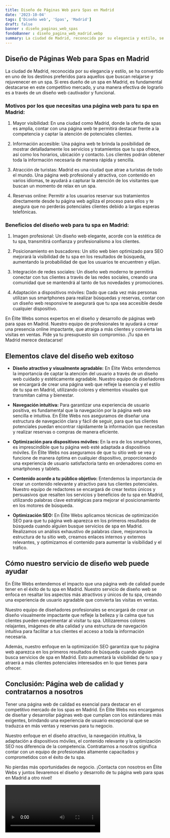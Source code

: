 ```yaml
---
title: Diseño de Páginas Web para Spas en Madrid
date: '2023-10-04'
tags: ['Diseño web', 'Spas', 'Madrid']
draft: false
banner : diseño_paginas_web_spas
fondoBanner : diseño_pagina_web_madrid.webp
summary: La ciudad de Madrid, reconocida por su elegancia y estilo, se ha convertido en uno de los destinos preferidos para aquellos que buscan relajarse y rejuvenecer en un spa. Si eres dueño de un spa en Madrid, es fundamental destacarse en este competitivo mercado, y una manera efectiva de lograrlo es a través de un diseño web cautivador y funcional.
---
```


## Diseño de Páginas Web para Spas en Madrid

La ciudad de Madrid, reconocida por su elegancia y estilo, se ha convertido en uno de los destinos preferidos para aquellos que buscan relajarse y rejuvenecer en un spa. Si eres dueño de un spa en Madrid, es fundamental destacarse en este competitivo mercado, y una manera efectiva de lograrlo es a través de un diseño web cautivador y funcional.

### Motivos por los que necesitas una página web para tu spa en Madrid:

1. Mayor visibilidad: En una ciudad como Madrid, donde la oferta de spas es amplia, contar con una página web te permitirá destacar frente a la competencia y captar la atención de potenciales clientes.

2. Información accesible: Una página web te brinda la posibilidad de mostrar detalladamente los servicios y tratamientos que tu spa ofrece, así como los horarios, ubicación y contacto. Los clientes podrán obtener toda la información necesaria de manera rápida y sencilla.

3. Atracción de turistas: Madrid es una ciudad que atrae a turistas de todo el mundo. Una página web profesional y atractiva, con contenido en varios idiomas, te ayudará a capturar la atención de los visitantes que buscan un momento de relax en un spa.

4. Reservas online: Permitir a los usuarios reservar sus tratamientos directamente desde tu página web agiliza el proceso para ellos y te asegura que no perderás potenciales clientes debido a largas esperas telefónicas.

### Beneficios del diseño web para tu spa en Madrid:

1. Imagen profesional: Un diseño web elegante, acorde con la estética de tu spa, transmitirá confianza y profesionalismo a los clientes.

2. Posicionamiento en buscadores: Un sitio web bien optimizado para SEO mejorará la visibilidad de tu spa en los resultados de búsqueda, aumentando la probabilidad de que los usuarios te encuentren y elijan.

3. Integración de redes sociales: Un diseño web moderno te permitirá conectar con tus clientes a través de las redes sociales, creando una comunidad que se mantendrá al tanto de tus novedades y promociones.

4. Adaptación a dispositivos móviles: Dado que cada vez más personas utilizan sus smartphones para realizar búsquedas y reservas, contar con un diseño web responsive te asegurará que tu spa sea accesible desde cualquier dispositivo.

En Élite Webs somos expertos en el diseño y desarrollo de páginas web para spas en Madrid. Nuestro equipo de profesionales te ayudará a crear una presencia online impactante, que atraiga a más clientes y convierta las visitas en ventas. Pide ya tu presupuesto sin compromiso. ¡Tu spa en Madrid merece destacarse!

<GifSeo />

<Cta />

## Elementos clave del diseño web exitoso

- **Diseño atractivo y visualmente agradable:** En Élite Webs entendemos la importancia de captar la atención del usuario a través de un diseño web cuidado y estéticamente agradable. Nuestro equipo de diseñadores se encargará de crear una página web que refleje la esencia y el estilo de tu spa en Madrid, utilizando colores y elementos visuales que transmitan calma y bienestar.

- **Navegación intuitiva:** Para garantizar una experiencia de usuario positiva, es fundamental que la navegación por la página web sea sencilla e intuitiva. En Élite Webs nos aseguramos de diseñar una estructura de navegación clara y fácil de seguir, para que tus clientes potenciales puedan encontrar rápidamente la información que necesitan y realizar reservas o compras de manera eficiente.

- **Optimización para dispositivos móviles:** En la era de los smartphones, es imprescindible que tu página web esté adaptada a dispositivos móviles. En Élite Webs nos aseguramos de que tu sitio web se vea y funcione de manera óptima en cualquier dispositivo, proporcionando una experiencia de usuario satisfactoria tanto en ordenadores como en smartphones y tablets.

- **Contenido acorde a tu público objetivo:** Entendemos la importancia de crear un contenido relevante y atractivo para tus clientes potenciales. Nuestro equipo de redactores se encargará de crear textos únicos y persuasivos que resalten los servicios y beneficios de tu spa en Madrid, utilizando palabras clave estratégicas para mejorar el posicionamiento en los motores de búsqueda.

- **Optimización SEO:** En Élite Webs aplicamos técnicas de optimización SEO para que tu página web aparezca en los primeros resultados de búsqueda cuando alguien busque servicios de spa en Madrid. Realizamos un análisis exhaustivo de palabras clave, mejoramos la estructura de tu sitio web, creamos enlaces internos y externos relevantes, y optimizamos el contenido para aumentar la visibilidad y el tráfico.

## Cómo nuestro servicio de diseño web puede ayudar

En Élite Webs entendemos el impacto que una página web de calidad puede tener en el éxito de tu spa en Madrid. Nuestro servicio de diseño web se enfoca en resaltar los aspectos más atractivos y únicos de tu spa, creando una experiencia de usuario agradable que convierta las visitas en ventas.

Nuestro equipo de diseñadores profesionales se encargará de crear un diseño visualmente impactante que refleje la belleza y la calma que tus clientes pueden experimentar al visitar tu spa. Utilizaremos colores relajantes, imágenes de alta calidad y una estructura de navegación intuitiva para facilitar a tus clientes el acceso a toda la información necesaria.

Además, nuestro enfoque en la optimización SEO garantiza que tu página web aparezca en los primeros resultados de búsqueda cuando alguien busca servicios de spa en Madrid. Esto aumentará la visibilidad de tu spa y atraerá a más clientes potenciales interesados en lo que tienes para ofrecer.

## Conclusión: Página web de calidad y contratarnos a nosotros

Tener una página web de calidad es esencial para destacar en el competitivo mercado de los spas en Madrid. En Élite Webs nos encargamos de diseñar y desarrollar páginas web que cumplan con los estándares más exigentes, brindando una experiencia de usuario excepcional que se traduzca en más ventas y reservas para tu negocio.

Nuestro enfoque en el diseño atractivo, la navegación intuitiva, la adaptación a dispositivos móviles, el contenido relevante y la optimización SEO nos diferencia de la competencia. Contratarnos a nosotros significa contar con un equipo de profesionales altamente capacitados y comprometidos con el éxito de tu spa.

No pierdas más oportunidades de negocio. ¡Contacta con nosotros en Élite Webs y juntos llevaremos el diseño y desarrollo de tu página web para spas en Madrid a otro nivel!

<Video />

<CtaBot job='Spas' city='Madrid'/>

<Gmaps query='Madrid+españa+maps' />